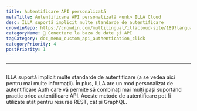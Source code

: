```yaml
---
title: Autentificare API personalizată
metaTitle: Autentificare API personalizată <unk> ILLA Cloud
desc: ILLA suportă implicit multe standarde de autentificare
crowdinRepo: https://crowdin.com/multilingual/illacloud-site/189?languages=ro&filter=basic&value=0
categoryName: 📲 Conectare la baza de date și API
tagCategory: doc_menu_custom_api_authentication_click
categoryPriority: 4
postPriority: 1
---
```


* * *

## <h2 hidden>Autentificare API personalizată</h2>

ILLA suportă implicit multe standarde de autentificare (a se vedea aici pentru mai multe informații). 
În plus, ILLA are un mod personalizat de autentificare Auth care vă permite să combinați mai mulți pași suportând practic orice autentificare API. 
Aceste metode de autentificare pot fi utilizate atât pentru resurse REST, cât și GraphQL.
